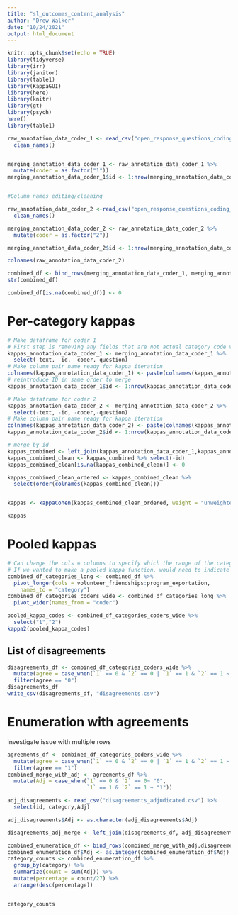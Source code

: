```yaml
---
title: "sl_outcomes_content_analysis"
author: "Drew Walker"
date: "10/24/2021"
output: html_document
---
```


```r
knitr::opts_chunk$set(echo = TRUE)
library(tidyverse)
library(irr)
library(janitor)
library(table1)
library(KappaGUI)
library(here)
library(knitr)
library(gt)
library(psych)
here()
library(table1)
```


```r
raw_annotation_data_coder_1 <- read_csv("open_response_questions_coding_sheet_dw.csv") %>% 
  clean_names()


merging_annotation_data_coder_1 <- raw_annotation_data_coder_1 %>% 
  mutate(coder = as.factor("1"))
merging_annotation_data_coder_1$id <- 1:nrow(merging_annotation_data_coder_1)


#Column names editing/cleaning 

raw_annotation_data_coder_2 <-read_csv("open_response_questions_coding_sheet_as.csv") %>% 
  clean_names() 

merging_annotation_data_coder_2 <- raw_annotation_data_coder_2 %>% 
  mutate(coder = as.factor("2"))

merging_annotation_data_coder_2$id <- 1:nrow(merging_annotation_data_coder_2)

colnames(raw_annotation_data_coder_2)

combined_df <- bind_rows(merging_annotation_data_coder_1, merging_annotation_data_coder_2)
str(combined_df)

combined_df[is.na(combined_df)] <- 0


```


# Per-category kappas
```r
# Make dataframe for coder 1
# First step is removing any fields that are not actual category code values 
kappas_annotation_data_coder_1 <- merging_annotation_data_coder_1 %>% 
  select(-text, -id, -coder,-question)
# Make column pair name ready for kappa iteration
colnames(kappas_annotation_data_coder_1) <- paste(colnames(kappas_annotation_data_coder_1),"1",sep="_")
# reintroduce ID in same order to merge 
kappas_annotation_data_coder_1$id <- 1:nrow(kappas_annotation_data_coder_1)

# Make dataframe for coder 2
kappas_annotation_data_coder_2 <- merging_annotation_data_coder_2 %>% 
  select(-text, -id, -coder,-question)
# Make column pair name ready for kappa iteration
colnames(kappas_annotation_data_coder_2) <- paste(colnames(kappas_annotation_data_coder_2),"2",sep="_")
kappas_annotation_data_coder_2$id <- 1:nrow(kappas_annotation_data_coder_2)

# merge by id
kappas_combined <- left_join(kappas_annotation_data_coder_1,kappas_annotation_data_coder_2, by = "id")
kappas_combined_clean <- kappas_combined %>% select(-id)
kappas_combined_clean[is.na(kappas_combined_clean)] <- 0

kappas_combined_clean_ordered <- kappas_combined_clean %>% 
  select(order(colnames(kappas_combined_clean)))


kappas <- kappaCohen(kappas_combined_clean_ordered, weight = "unweighted")

kappas

```

# Pooled kappas 

```r
# Can change the cols = columns to specify which the range of the categories
# If we wanted to make a pooled kappa function, would need to indicate all columns for which we should elongate for the category item
combined_df_categories_long <- combined_df %>% 
  pivot_longer(cols = volunteer_friendships:program_exportation,
    names_to = "category")
combined_df_categories_coders_wide <- combined_df_categories_long %>% 
  pivot_wider(names_from = "coder") 

pooled_kappa_codes <- combined_df_categories_coders_wide %>% 
  select("1","2")
kappa2(pooled_kappa_codes)

```
## List of disagreements 
```r
disagreements_df <- combined_df_categories_coders_wide %>% 
  mutate(agree = case_when(`1` == 0 & `2` == 0 | `1` == 1 & `2` == 1 ~ "1", TRUE ~"0")) %>% 
  filter(agree == "0")
disagreements_df
write_csv(disagreements_df, "disagreements.csv")
```
# Enumeration with agreements

investigate issue with multiple rows 
```r
agreements_df <- combined_df_categories_coders_wide %>% 
  mutate(agree = case_when(`1` == 0 & `2` == 0 | `1` == 1 & `2` == 1 ~ "1", TRUE ~"0")) %>%
  filter(agree == "1")
combined_merge_with_adj <- agreements_df %>% 
  mutate(Adj = case_when(`1` == 0 & `2` == 0~ "0",
                         `1` == 1 & `2` == 1 ~ "1"))

adj_disagreements <- read_csv("disagreements_adjudicated.csv") %>% 
  select(id, category,Adj)

adj_disagreements$Adj <- as.character(adj_disagreements$Adj)

disagreements_adj_merge <- left_join(disagreements_df, adj_disagreements, by = c("id", "category"))

combined_enumeration_df <- bind_rows(combined_merge_with_adj,disagreements_adj_merge)
combined_enumeration_df$Adj <- as.integer(combined_enumeration_df$Adj)
category_counts <- combined_enumeration_df %>% 
  group_by(category) %>% 
  summarize(count = sum(Adj)) %>% 
  mutate(percentage = count/27) %>% 
  arrange(desc(percentage))


category_counts
```